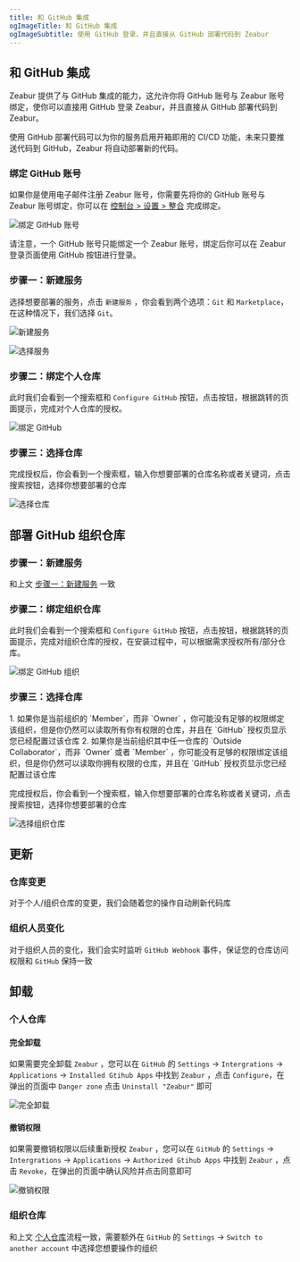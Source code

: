 ```yaml
---
title: 和 GitHub 集成
ogImageTitle: 和 GitHub 集成
ogImageSubtitle: 使用 GitHub 登录，并且直接从 GitHub 部署代码到 Zeabur
---
```



## 和 GitHub 集成

Zeabur 提供了与 GitHub 集成的能力，这允许你将 GitHub 账号与 Zeabur 账号绑定，使你可以直接用 GitHub 登录 Zeabur，并且直接从 GitHub 部署代码到 Zeabur。

使用 GitHub 部署代码可以为你的服务启用开箱即用的 CI/CD 功能，未来只要推送代码到 GitHub，Zeabur 将自动部署新的代码。

### 绑定 GitHub 账号

如果你是使用电子邮件注册 Zeabur 账号，你需要先将你的 GitHub 账号与 Zeabur 账号绑定，你可以在 [控制台 > 设置 > 整合](https://dash.zeabur.com/account/general) 完成绑定。

![绑定 GitHub 账号](/deploy/intergration/link-github.jpg)

请注意，一个 GitHub 账号只能绑定一个 Zeabur 账号，绑定后你可以在 Zeabur 登录页面使用 GitHub 按钮进行登录。

### 步骤一：新建服务

选择想要部署的服务，点击 `新建服务` ，你会看到两个选项：`Git` 和 `Marketplace`，在这种情况下，我们选择 `Git`。

![新建服务](/deploy/intergration/add-service.png)

![选择服务](/deploy/intergration/select-service.png)

### 步骤二：绑定个人仓库

此时我们会看到一个搜索框和 `Configure GitHub` 按钮，点击按钮，根据跳转的页面提示，完成对个人仓库的授权。

![绑定 GitHub](/deploy/intergration/configure-github.png)

### 步骤三：选择仓库

完成授权后，你会看到一个搜索框，输入你想要部署的仓库名称或者关键词，点击搜索按钮，选择你想要部署的仓库

![选择仓库](/deploy/intergration/select-repo.png)

## 部署 GitHub 组织仓库

### 步骤一：新建服务

和上文 [步骤一：新建服务](./github#步骤一新建服务) 一致

### 步骤二：绑定组织仓库

此时我们会看到一个搜索框和 `Configure GitHub` 按钮，点击按钮，根据跳转的页面提示，完成对组织仓库的授权，在安装过程中，可以根据需求授权所有/部分仓库。

![绑定 GitHub 组织](/deploy/intergration/configure-org.png)

### 步骤三：选择仓库

<Callout>
1. 如果你是当前组织的 `Member`，而非 `Owner` ，你可能没有足够的权限绑定该组织，但是你仍然可以读取所有你有权限的仓库，并且在 `GitHub` 授权页显示您已经配置过该仓库
2. 如果你是当前组织其中任一仓库的 `Outside Collaborator`，而非 `Owner` 或者 `Member` ，你可能没有足够的权限绑定该组织，但是你仍然可以读取你拥有权限的仓库，并且在 `GitHub` 授权页显示您已经配置过该仓库
</Callout>

完成授权后，你会看到一个搜索框，输入你想要部署的仓库名称或者关键词，点击搜索按钮，选择你想要部署的仓库

![选择组织仓库](/deploy/intergration/select-org-repo.png)

## 更新

### 仓库变更

对于个人/组织仓库的变更，我们会随着您的操作自动刷新代码库

### 组织人员变化

对于组织人员的变化，我们会实时监听 `GitHub Webhook` 事件，保证您的仓库访问权限和 `GitHub` 保持一致

## 卸载

### 个人仓库

#### 完全卸载

如果需要完全卸载 `Zeabur` ，您可以在 `GitHub` 的 `Settings` -> `Intergrations` -> `Applications` -> `Installed Gtihub Apps` 中找到 `Zeabur` ，点击 `Configure`，在弹出的页面中 `Danger zone` 点击 `Uninstall "Zeabur"` 即可

![完全卸载](/deploy/intergration/uninstall-zeabur.png)

#### 撤销权限

如果需要撤销权限以后续重新授权 `Zeabur` ，您可以在 `GitHub` 的 `Settings` -> `Intergrations` -> `Applications` -> `Authorized Gtihub Apps` 中找到 `Zeabur` ，点击 `Revoke`，在弹出的页面中确认风险并点击同意即可

![撤销权限](/deploy/intergration/revoke-zeabur.png)

### 组织仓库

和上文 [个人仓库](./github#个人仓库)流程一致，需要额外在 `GitHub` 的 `Settings` -> `Switch to another account` 中选择您想要操作的组织


